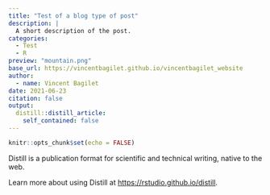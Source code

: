 ```yaml
---
title: "Test of a blog type of post"
description: |
  A short description of the post.
categories:
  - Test
  - R
preview: "mountain.png"
base_url: https://vincentbagilet.github.io/vincentbagilet_website
author:
  - name: Vincent Bagilet
date: 2021-06-23
citation: false
output:
  distill::distill_article:
    self_contained: false
---
```



```r
knitr::opts_chunk$set(echo = FALSE)
```

Distill is a publication format for scientific and technical writing, native to the web.

Learn more about using Distill at <https://rstudio.github.io/distill>.


<!-- ```{r} -->
<!-- library(tidyverse) -->
<!-- library(mediocrethemes) -->

<!-- set_mediocre_all() -->

<!-- mpg %>%  -->
<!--   ggplot(aes(x = displ, y = hwy)) + -->
<!--   geom_point() -->
<!-- ``` -->

